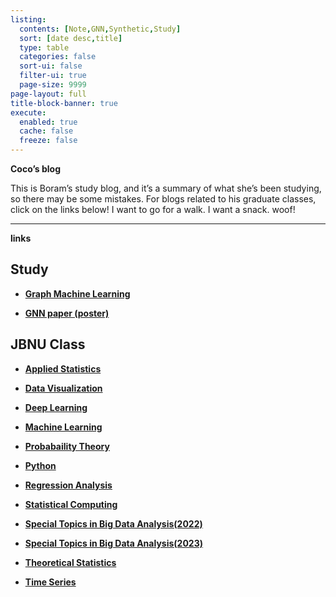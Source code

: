 ```yaml
---
listing:
  contents: [Note,GNN,Synthetic,Study]
  sort: [date desc,title]
  type: table
  categories: false
  sort-ui: false
  filter-ui: true
  page-size: 9999
page-layout: full
title-block-banner: true
execute: 
  enabled: true
  cache: false
  freeze: false
---
```




**Coco's blog**


This is Boram's study blog, and it's a summary of what she's been studying, so there may be some mistakes. 
For blogs related to his graduate classes, click on the links below! 
I want to go for a walk. I want a snack. woof!


---


**links**

::: {.panel-tabset} 

## Study

- [**Graph Machine Learning**](https://boram-coco.github.io/GML/)

- [**GNN paper (poster)**](https://boram-coco.github.io/GNNpaper/)



## JBNU Class

- [**Applied Statistics**](https://boram-coco.github.io/AS/)

- [**Data Visualization**](https://boram-coco.github.io/DV/)

- [**Deep Learning**](https://boram-coco.github.io/DL/)

- [**Machine Learning**](https://boram-coco.github.io/ML/)

- [**Probabaility Theory**](https://boram-coco.github.io/PT/)

- [**Python**](https://boram-coco.github.io/Python/)

- [**Regression Analysis**](https://boram-coco.github.io/DL/)

- [**Statistical Computing**](https://boram-coco.github.io/julia/)

- [**Special Topics in Big Data Analysis(2022)**](https://boram-coco.github.io/STBDA22/)

- [**Special Topics in Big Data Analysis(2023)**](https://boram-coco.github.io/STBDA23/)

- [**Theoretical Statistics**](https://boram-coco.github.io/ThS/)

- [**Time Series**](https://boram-coco.github.io/TS/)



:::